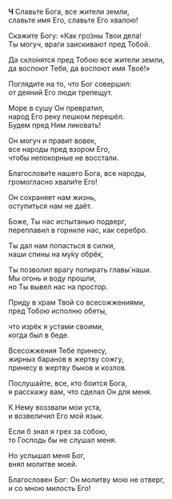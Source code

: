 **Ч** Славьте Бога, все жители земли,  
славьте имя Его, славьте Его хвалою!

Скажите Богу: «Как гро́зны Твои дела!  
Ты могуч, враги заискивают пред Тобой.

Да скло́нятся пред Тобою все жители земли,  
да воспоют Тебя, да воспоют имя Твоё!»

Поглядите на то, что Бог совершил:  
от деяний Его люди трепещут.

Море в сушу Он превратил,  
народ Его реку пешком перешёл.  
Будем пред Ним ликовать!

Он могуч и правит вовек,  
все народы пред взором Его,  
чтобы непокорные не восстали.

Благослови́те нашего Бога, все народы,  
громогласно хвали́те Его!

Он сохраняет нам жизнь,  
оступиться нам не даёт.

Боже, Ты нас испытанью подверг,  
переплавил в горниле нас, как серебро.

Ты дал нам попасться в силки,  
наши спины на му́ку обрёк,

Ты позволил врагу попирать главы́ наши.  
Мы огонь и воду прошли,  
но Ты вывел нас на простор.

Приду в храм Твой со всесожжениями,  
пред Тобою исполню обеты,

что изрёк я устами своими,  
когда был в беде.

Всесожжения Тебе принесу,  
жирных баранов в жертву сожгу,  
принесу в жертву быков и козлов.

Послушайте, все, кто боится Бога,  
я расскажу вам, что сделал Он для меня.

К Нему воззвали мои уста,  
и возвеличил Его мой язык.

Если б знал я грех за собою,  
то Господь бы не слушал меня.

Но услышал меня Бог,  
внял молитве моей.

Благословен Бог: Он молитву мою не отверг,  
и со мною милость Его!
